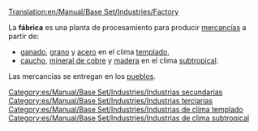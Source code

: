 [[Translation:en/Manual/Base Set/Industries/Factory]]

{{es/Manual/Base Set/Industries/Industrias|imagen=en/Manual/Base Set/Industries/Factory.png
|nombre=Fábrica
|climas=[[es/Manual/Clima|Templado]], [[es/Manual/Clima|Subtropical]].
|acepta=[[es/Manual/Base Set/Cargos/Ganado|Ganado]], [[es/Manual/Base Set/Cargos/Grano|Grano]], [[es/Manual/Base Set/Cargos/Acero|Acero]] (clima templado),<br/> [[es/Manual/Base Set/Cargos/Caucho|Caucho]], [[es/Manual/Base Set/Cargos/Mineral de cobre|Mineral de cobre]], [[es/Manual/Base Set/Cargos/Madera|Madera]] (clima subtropical).
|produce=[[es/Manual/Base Set/Cargos/Mercancías|Mercancías]]
|notas=No existe en los climas [[es/Manual/Clima|subártico]] y [[es/Manual/Clima|Fantasía]]
}}
La '''fábrica''' es una planta de procesamiento para producir [[es/Manual/Base Set/Cargos/Mercancías|mercancías]] a partir de:
*[[es/Manual/Base Set/Cargos/Ganado|ganado]], [[es/Manual/Base Set/Cargos/Grano|grano]] y [[es/Manual/Base Set/Cargos/Acero|acero]] en el clima [[es/Manual/Clima|templado]],
*[[es/Manual/Base Set/Cargos/Caucho|caucho]], [[es/Manual/Base Set/Cargos/Mineral de cobre|mineral de cobre]] y [[es/Manual/Base Set/Cargos/Madera|madera]] en el clima [[es/Manual/Clima|subtropical]].

Las mercancías se entregan en los [[es/Manual/Pueblo|pueblos]].


[[Category:es/Manual/Base Set/Industries/Industrias secundarias]]
[[Category:es/Manual/Base Set/Industries/Industrias terciarias]]
[[Category:es/Manual/Base Set/Industries/Industrias de clima templado]]
[[Category:es/Manual/Base Set/Industries/Industrias de clima subtropical]]